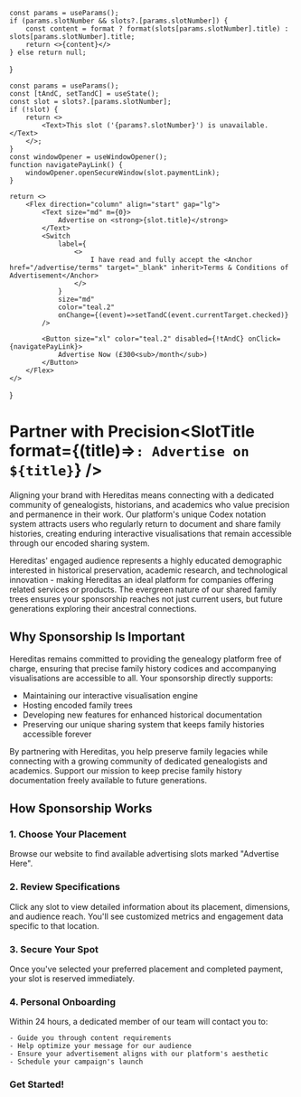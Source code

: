 
    const params = useParams();
    if (params.slotNumber && slots?.[params.slotNumber]) {
        const content = format ? format(slots[params.slotNumber].title) : slots[params.slotNumber].title;
        return <>{content}</>
    } else return null;
}

    const params = useParams();
    const [tAndC, setTandC] = useState();
    const slot = slots?.[params.slotNumber];
    if (!slot) {
        return <>
            <Text>This slot ('{params?.slotNumber}') is unavailable.</Text>
        </>;
    }
    const windowOpener = useWindowOpener();
    function navigatePayLink() {
        windowOpener.openSecureWindow(slot.paymentLink);
    }

    return <>
        <Flex direction="column" align="start" gap="lg">
            <Text size="md" m={0}>
                Advertise on <strong>{slot.title}</strong>
            </Text>
            <Switch 
                label={
                    <>
                        I have read and fully accept the <Anchor href="/advertise/terms" target="_blank" inherit>Terms & Conditions of Advertisement</Anchor>
                    </>
                } 
                size="md"
                color="teal.2" 
                onChange={(event)=>setTandC(event.currentTarget.checked)}
            />

            <Button size="xl" color="teal.2" disabled={!tAndC} onClick={navigatePayLink}>
                Advertise Now (£300<sub>/month</sub>)
            </Button>
        </Flex>
    </>
}

# Partner with Precision<SlotTitle format={(title)=>`: Advertise on ${title}`} />

Aligning your brand with Hereditas means connecting with a dedicated community of genealogists, historians, and academics who value precision and permanence in their work. Our platform's unique Codex notation system attracts users who regularly return to document and share family histories, creating enduring interactive visualisations that remain accessible through our encoded sharing system.

Hereditas' engaged audience represents a highly educated demographic interested in historical preservation, academic research, and technological innovation - making Hereditas an ideal platform for companies offering related services or products. The evergreen nature of our shared family trees ensures your sponsorship reaches not just current users, but future generations exploring their ancestral connections.

## Why Sponsorship Is Important

Hereditas remains committed to providing the genealogy platform free of charge, ensuring that precise family history codices and accompanying visualisations are accessible to all. Your sponsorship directly supports:

- Maintaining our interactive visualisation engine
- Hosting encoded family trees
- Developing new features for enhanced historical documentation
- Preserving our unique sharing system that keeps family histories accessible forever

By partnering with Hereditas, you help preserve family legacies while connecting with a growing community of dedicated genealogists and academics. Support our mission to keep precise family history documentation freely available to future generations.

## How Sponsorship Works

### 1. Choose Your Placement
Browse our website to find available advertising slots marked "Advertise Here".

### 2. Review Specifications
Click any slot to view detailed information about its placement, dimensions, and audience reach. You'll see customized metrics and engagement data specific to that location.

### 3. Secure Your Spot
Once you've selected your preferred placement and completed payment, your slot is reserved immediately.

### 4. Personal Onboarding
Within 24 hours, a dedicated member of our team will contact you to:

    - Guide you through content requirements
    - Help optimize your message for our audience
    - Ensure your advertisement aligns with our platform's aesthetic
    - Schedule your campaign's launch

### Get Started!
<AdvertiseForm />
